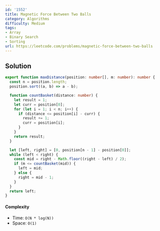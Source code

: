 ```yaml
---
id: '1552'
title: Magnetic Force Between Two Balls
category: Algorithms
difficulty: Medium
tags:
- Array
- Binary Search
- Sorting
url: https://leetcode.com/problems/magnetic-force-between-two-balls
---
```


## Solution

```typescript filename="solution.ts" copy
export function maxDistance(position: number[], m: number): number {
  const n = position.length;
  position.sort((a, b) => a - b);

  function countBasket(distance: number) {
    let result = 1;
    let curr = position[0];
    for (let i = 1; i < n; i++) {
      if (distance <= position[i] - curr) {
        result += 1;
        curr = position[i];
      }
    }
    return result;
  }

  let [left, right] = [0, position[n - 1] - position[0]];
  while (left < right) {
    const mid = right - Math.floor((right - left) / 2);
    if (m <= countBasket(mid)) {
      left = mid;
    } else {
      right = mid - 1;
    }
  }
  return left;
}
```

#### Complexity

- Time: `O(N * log(N))`
- Space: `O(1)`

